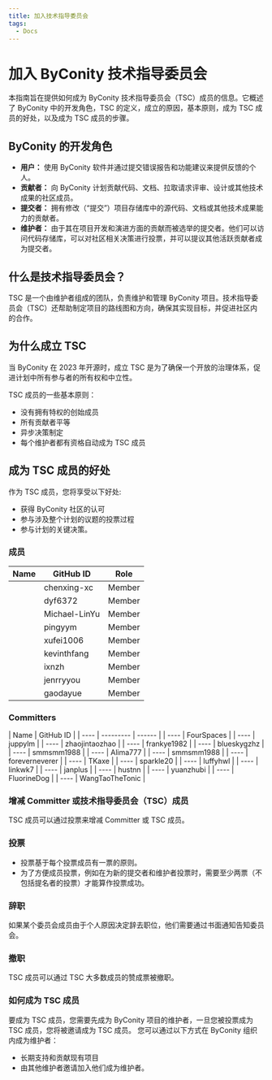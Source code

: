 ```yaml
---
title: 加入技术指导委员会
tags:
  - Docs
---
```


# 加入 ByConity 技术指导委员会

本指南旨在提供如何成为 ByConity 技术指导委员会（TSC）成员的信息。它概述了 ByConity 中的开发角色，TSC 的定义，成立的原因，基本原则，成为 TSC 成员的好处，以及成为 TSC 成员的步骤。

## ByConity 的开发角色

- **用户：** 使用 ByConity 软件并通过提交错误报告和功能建议来提供反馈的个人。
- **贡献者：** 向 ByConity 计划贡献代码、文档、拉取请求评审、设计或其他技术成果的社区成员。
- **提交者：** 拥有修改（“提交”）项目存储库中的源代码、文档或其他技术成果能力的贡献者。
- **维护者：** 由于其在项目开发和演进方面的贡献而被选举的提交者。他们可以访问代码存储库，可以对社区相关决策进行投票，并可以提议其他活跃贡献者成为提交者。

## 什么是技术指导委员会？

TSC 是一个由维护者组成的团队，负责维护和管理 ByConity 项目。技术指导委员会（TSC）还帮助制定项目的路线图和方向，确保其实现目标，并促进社区内的合作。

## 为什么成立 TSC

当 ByConity 在 2023 年开源时，成立 TSC 是为了确保一个开放的治理体系，促进计划中所有参与者的所有权和中立性。

TSC 成员的一些基本原则：

- 没有拥有特权的创始成员
- 所有贡献者平等
- 异步决策制定
- 每个维护者都有资格自动成为 TSC 成员

## 成为 TSC 成员的好处

作为 TSC 成员，您将享受以下好处:

- 获得 ByConity 社区的认可
- 参与涉及整个计划的议题的投票过程
- 参与计划的关键决策。

### 成员

| Name | GitHub ID | Role   |
| ---- | --------- | ------ |
|      | chenxing-xc | Member |
|      | dyf6372 | Member |
|      | Michael-LinYu | Member |
|      | pingyym | Member |
|      | xufei1006 | Member |
|      | kevinthfang | Member |
|      | ixnzh | Member |
|      | jenrryyou | Member |
|      | gaodayue | Member |

### Committers

| Name | GitHub ID |
| ---- | --------- | ------ |
| ---- | FourSpaces |
| ---- | juppylm |
| ---- | zhaojintaozhao |
| ---- | frankye1982 |
| ---- | blueskygzhz |
| ---- | smmsmm1988 |
| ---- | Alima777 |
| ---- | smmsmm1988 |
| ---- | foreverneverer |
| ---- | TKaxe |
| ---- | sparkle20 |
| ---- | luffyhwl |
| ---- | linkwk7 |
| ---- | janplus |
| ---- | hustnn |
| ---- | yuanzhubi |
| ---- | FluorineDog |
| ---- | WangTaoTheTonic |


### 增减 Committer 或技术指导委员会（TSC）成员

TSC 成员可以通过投票来增减 Committer 或 TSC 成员。

### 投票

- 投票基于每个投票成员有一票的原则。
- 为了方便成员投票，例如在为新的提交者和维护者投票时，需要至少两票（不包括提名者的投票）才能算作投票成功。

### 辞职

如果某个委员会成员由于个人原因决定辞去职位，他们需要通过书面通知告知委员会。

### 撤职

TSC 成员可以通过 TSC 大多数成员的赞成票被撤职。

### 如何成为 TSC 成员

要成为 TSC 成员，您需要先成为 ByConity 项目的维护者，一旦您被投票成为 TSC 成员，您将被邀请成为 TSC 成员。
您可以通过以下方式在 ByConity 组织内成为维护者：

- 长期支持和贡献现有项目
- 由其他维护者邀请加入他们成为维护者。
